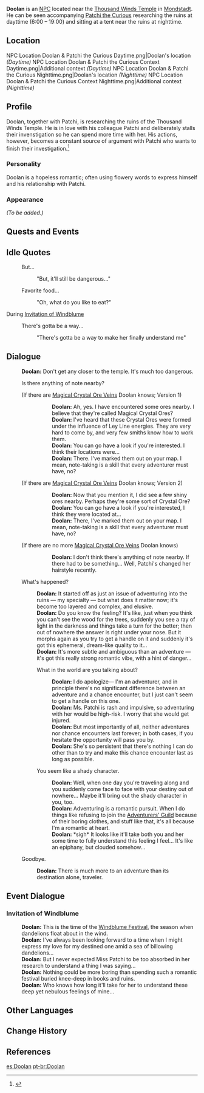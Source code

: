 {{Meta
<!-- REMOVE THIS TEMPLATE AFTER ADDING MISSING INFO -->
|missing_NPC_profile  = yes
}}
{{Character Infobox
|image            = NPC Doolan.png
|region           = Mondstadt
|type             = NPC
}}
'''Doolan''' is an [[NPC]] located near the [[Thousand Winds Temple]] in [[Mondstadt]]. He can be seen accompanying [[Patchi the Curious]] researching the ruins at dayttime (6:00 – 19:00) and sitting at a tent near the ruins at nighttime.

==Location==
<gallery>
NPC Location Doolan & Patchi the Curious Daytime.png|Doolan's location ''(Daytime)''
NPC Location Doolan & Patchi the Curious Context Daytime.png|Additional context ''(Daytime)''
NPC Location Doolan & Patchi the Curious Nighttime.png|Doolan's location ''(Nighttime)''
NPC Location Doolan & Patchi the Curious Context Nighttime.png|Additional context ''(Nighttime)''
</gallery>

==Profile==
<!--detailed story/lore information goes here-->
Doolan, together with Patchi, is researching the ruins of the Thousand Winds Temple. He is in love with his colleague Patchi and deliberately stalls their invenstigation so he can spend more time with her. His actions, however, becomes a constant source of argument with Patchi who wants to finish their investigation.<ref>{{Ref/Quest|Adventure Takes Courage! (Commission)}}</ref>

===Personality===
Doolan is a hopeless romantic; often using flowery words to express himself and his relationship with Patchi.

===Appearance===
''(To be added.)''

==Quests and Events==
{{Quests and Events}}

==Idle Quotes==
{{Dialogue start}}
: {{DIcon|Idle}} But...
:: {{A|VO Doolan 01.ogg}} "But, it'll still be dangerous..."
: {{DIcon|Idle}} Favorite food...
:: {{A|VO Doolan 02.ogg}} "Oh, what do you like to eat?"
{{Dialogue end}}

;During [[Invitation of Windblume]]
{{Dialogue start}}
: {{DIcon|Idle}} There's gotta be a way...
:: {{A|VO Doolan Invitation of Windblume 01.ogg}} "There's gotta be a way to make her finally understand me"
{{Dialogue end}}

==Dialogue==
{{Dialogue start}}
:'''Doolan:''' Don't get any closer to the temple. It's much too dangerous.
:{{DIcon|!}} Is there anything of note nearby?
:;(If there are [[Magical Crystal Chunk|Magical Crystal Ore Veins]] Doolan knows; Version 1)
:::'''Doolan:''' Ah, yes. I have encountered some ores nearby. I believe that they're called Magical Crystal Ores?
:::'''Doolan:''' I've heard that these Crystal Ores were formed under the influence of Ley Line energies. They are very hard to come by, and very few smiths know how to work them.
:::'''Doolan:''' You can go have a look if you're interested. I think their locations were...
:::'''Doolan:''' There. I've marked them out on your map. I mean, note-taking is a skill that every adventurer must have, no?
::;([[Rich Ore Reserve]]s nearby marked on the map)
:;(If there are [[Magical Crystal Chunk|Magical Crystal Ore Veins]] Doolan knows; Version 2)
:::'''Doolan:''' Now that you mention it, I did see a few shiny ores nearby. Perhaps they're some sort of Crystal Ore?
:::'''Doolan:''' You can go have a look if you're interested, I think they were located at...
:::'''Doolan:''' There, I've marked them out on your map. I mean, note-taking is a skill that every adventurer must have, no?
::;([[Rich Ore Reserve]]s nearby marked on the map)
:;(If there are no more [[Magical Crystal Chunk|Magical Crystal Ore Veins]] Doolan knows)
:::'''Doolan:''' I don't think there's anything of note nearby. If there had to be something... Well, Patchi's changed her hairstyle recently.
:{{DIcon}} What's happened?
::'''Doolan:''' It started off as just an issue of adventuring into the ruins &mdash; my specialty &mdash; but what does it matter now; it's become too layered and complex, and elusive.
::'''Doolan:''' Do you know the feeling? It's like, just when you think you can't see the wood for the trees, suddenly you see a ray of light in the darkness and things take a turn for the better; then out of nowhere the answer is right under your nose. But it morphs again as you try to get a handle on it and suddenly it's got this ephemeral, dream-like quality to it...
::'''Doolan:''' It's more subtle and ambiguous than an adventure &mdash; it's got this really strong romantic vibe, with a hint of danger...
::{{DIcon}} What in the world are you talking about?
:::'''Doolan:''' I do apologize&mdash; I'm an adventurer, and in principle there's no significant difference between an adventure and a chance encounter, but I just can't seem to get a handle on this one.
:::'''Doolan:''' Ms. Patchi is rash and impulsive, so adventuring with her would be high-risk. I worry that she would get injured.
:::'''Doolan:''' But most importantly of all, neither adventures nor chance encounters last forever; in both cases, if you hesitate the opportunity will pass you by.
:::'''Doolan:''' She's so persistent that there's nothing I can do other than to try and make this chance encounter last as long as possible.
::{{DIcon}} You seem like a shady character.
:::'''Doolan:''' Well, when one day you're traveling along and you suddenly come face to face with your destiny out of nowhere... Maybe it'll bring out the shady character in you, too.
:::'''Doolan:''' Adventuring is a romantic pursuit. When I do things like refusing to join the [[Adventurers' Guild]] because of their boring clothes, and stuff like that, it's all because I'm a romantic at heart.
:::'''Doolan:''' *sigh* It looks like it'll take both you and her some time to fully understand this feeling I feel... It's like an epiphany, but clouded somehow...
:{{DIcon}} Goodbye.
::'''Doolan:''' There is much more to an adventure than its destination alone, traveler.
{{Dialogue end}}

==Event Dialogue==
===Invitation of Windblume===
{{Dialogue start}}
:'''Doolan:''' This is the time of the [[Windblume Festival]], the season when dandelions float about in the wind.
:'''Doolan:''' I've always been looking forward to a time when I might express my love for my destined one amid a sea of billowing dandelions...
:'''Doolan:''' But I never expected Miss Patchi to be too absorbed in her research to understand a thing I was saying...
:'''Doolan:''' Nothing could be more boring than spending such a romantic festival buried knee-deep in books and ruins.
:'''Doolan:''' Who knows how long it'll take for her to understand these deep yet nebulous feelings of mine...
{{Dialogue end}}

==Other Languages==
{{Other Languages
|default_hidden = 1
|en      = Doolan
|zhs     = 杜兰
|zhs_rm  = Dùlán
|zht     = 杜蘭
|zht_rm  = Dùlán
|ja      = ドゥーラン
|ja_rm   = Duuran
|ko      = 두란
|ko_rm   = Duran
|es      = Doolan
|fr      = Doolan
|ru      = Дулан
|th      = Doolan
|vi      = Doolan
|de      = Doolan
|id      = Doolan
|pt      = Doolan
|tr      = Doolan
|it      = Doolan
}}

==Change History==
{{Change History|1.0}}

==References==
{{Reflist}}

[[es:Doolan]]
[[pt-br:Doolan]]
